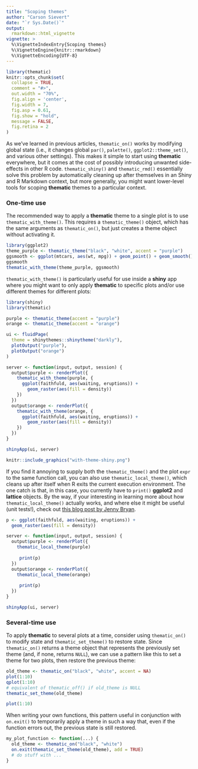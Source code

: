 ```yaml
---
title: "Scoping themes"
author: "Carson Sievert"
date: "`r Sys.Date()`"
output: 
  rmarkdown::html_vignette
vignette: >
  %\VignetteIndexEntry{Scoping themes}
  %\VignetteEngine{knitr::rmarkdown}
  %\VignetteEncoding{UTF-8}
---
```


```r
library(thematic)
knitr::opts_chunk$set(
  collapse = TRUE,
  comment = "#>",
  out.width = "70%", 
  fig.align = 'center',
  fig.width = 7,
  fig.asp = 0.61,
  fig.show = "hold",
  message = FALSE,
  fig.retina = 2
)
```

As we've learned in previous articles, `thematic_on()` works by modifying global state (i.e., it changes global `par()`, `palette()`, `ggplot2::theme_set()`, and various other settings). This makes it simple to start using **thematic** everywhere, but it comes at the cost of possibly introducing unwanted side-effects in other R code. `thematic_shiny()` and `thematic_rmd()` essentially solve this problem by automatically cleaning up after themselves in an Shiny and R Markdown context, but more generally, you might want lower-level tools for scoping **thematic** themes to a particular context.

### One-time use 

The recommended way to apply a **thematic** theme to a single plot is to use `thematic_with_theme()`. This requires a `thematic_theme()` object, which has the same arguments as `thematic_on()`, but just creates a theme object without activating it.

```r
library(ggplot2)
theme_purple <- thematic_theme("black", "white", accent = "purple")
ggsmooth <- ggplot(mtcars, aes(wt, mpg)) + geom_point() + geom_smooth()
ggsmooth 
thematic_with_theme(theme_purple, ggsmooth)
```

`thematic_with_theme()` is particularly useful for use inside a **shiny** app where you might want to only apply **thematic** to specific plots and/or use different themes for different plots:

```r
library(shiny)
library(thematic)

purple <- thematic_theme(accent = "purple")
orange <- thematic_theme(accent = "orange")

ui <- fluidPage(
  theme = shinythemes::shinytheme("darkly"),
  plotOutput("purple"),
  plotOutput("orange")
)

server <- function(input, output, session) {
  output$purple <- renderPlot({
    thematic_with_theme(purple, {
      ggplot(faithfuld, aes(waiting, eruptions)) +
        geom_raster(aes(fill = density))
    })
  })
  output$orange <- renderPlot({
    thematic_with_theme(orange, {
      ggplot(faithfuld, aes(waiting, eruptions)) +
        geom_raster(aes(fill = density))
    })
  })
}

shinyApp(ui, server)
```

```r
knitr::include_graphics("with-theme-shiny.png")
```

If you find it annoying to supply both the `thematic_theme()` and the plot `expr` to the same function call, you can also use `thematic_local_theme()`, which cleans up after itself when R exits the current execution environment. The one catch is that, in this case, you currently have to `print()` **ggplot2** and **lattice** objects. By the way, if your interesting in learning more about how `thematic_local_theme()` actually works, and where else it might be useful (unit tests!), check out [this blog post by Jenny Bryan](https://www.tidyverse.org/blog/2020/04/self-cleaning-test-fixtures/).

```r
p <- ggplot(faithfuld, aes(waiting, eruptions)) +
  geom_raster(aes(fill = density))

server <- function(input, output, session) {
  output$purple <- renderPlot({
    thematic_local_theme(purple)
    
     print(p)
  })
  output$orange <- renderPlot({
    thematic_local_theme(orange) 
    
     print(p)
  })
}

shinyApp(ui, server)
```


### Several-time use

To apply **thematic** to several plots at a time, consider using `thematic_on()` to modify state and `thematic_set_theme()` to restore state. Since `thematic_on()` returns a theme object that represents the previously set theme (and, if none, returns `NULL`), we can use a pattern like this to set a theme for two plots, then restore the previous theme:

```r
old_theme <- thematic_on("black", "white", accent = NA)
plot(1:10)
qplot(1:10)
# equivalent of thematic_off() if old_theme is NULL
thematic_set_theme(old_theme)
```

```r
plot(1:10)
```

When writing your own functions, this pattern useful in conjunction with `on.exit()` to temporarily apply a theme in such a way that, even if the function errors out, the previous state is still restored.

```r
my_plot_function <- function(...) {
  old_theme <- thematic_on("black", "white")
  on.exit(thematic_set_theme(old_theme), add = TRUE)
  # do stuff with ...
}
```
